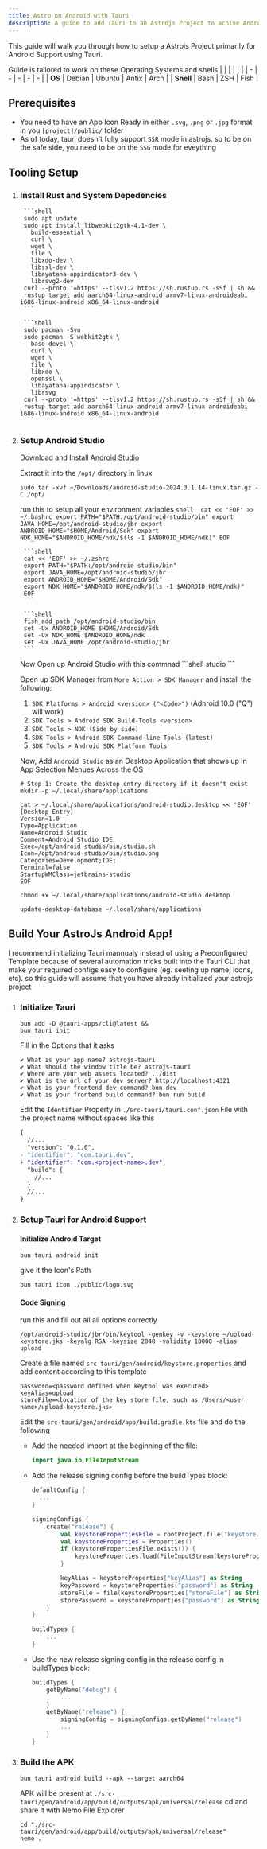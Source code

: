 ```yaml
---
title: Astro on Android with Tauri
description: A guide to add Tauri to an Astrojs Project to achive Android Support
---
```


This guide will walk you through how to setup a Astrojs Project primarily for Android Support using Tauri.


Guide is tailored to work on these Operating Systems and shells
|   |   |   |   |   |
| - | - | - | - | - |
| **OS**  | Debian | Ubuntu | Antix | Arch |
| **Shell** | Bash | ZSH | Fish |

## Prerequisites
- You need to have an App Icon Ready in either `.svg`, `.png` or `.jpg` format in you `[project]/public/` folder
- As of today, tauri doesn't fully support `SSR` mode in astrojs. so to be on the safe side, you need to be on the `SSG` mode for eveything

## Tooling Setup
<Steps>

1. ### Install Rust and System Depedencies

    <Tabs>
      <TabItem label="Linux / Debian, Ubuntu" >

        ```shell 
        sudo apt update
        sudo apt install libwebkit2gtk-4.1-dev \
          build-essential \
          curl \
          wget \
          file \
          libxdo-dev \
          libssl-dev \
          libayatana-appindicator3-dev \
          librsvg2-dev
        curl --proto '=https' --tlsv1.2 https://sh.rustup.rs -sSf | sh &&
        rustup target add aarch64-linux-android armv7-linux-androideabi i686-linux-android x86_64-linux-android
        ```
      </TabItem>
      <TabItem label="Linux / Arch" >

        ```shell 
        sudo pacman -Syu
        sudo pacman -S webkit2gtk \
          base-devel \
          curl \
          wget \
          file \
          libxdo \
          openssl \
          libayatana-appindicator \
          librsvg
        curl --proto '=https' --tlsv1.2 https://sh.rustup.rs -sSf | sh &&
        rustup target add aarch64-linux-android armv7-linux-androideabi i686-linux-android x86_64-linux-android
        ```
      </TabItem>
    </Tabs>

2. ### Setup Android Studio
    Download and Install [Android Studio](https://developer.android.com/studio)

    Extract it into the `/opt/` directory in linux
      ```shell
      sudo tar -xvf ~/Downloads/android-studio-2024.3.1.14-linux.tar.gz -C /opt/
      ```
    run this to setup all your environment variables
    <Tabs synckey="shell" >
      <TabItem label="Bash" >
        ```shell 
        cat << 'EOF' >> ~/.bashrc
        export PATH="$PATH:/opt/android-studio/bin"
        export JAVA_HOME=/opt/android-studio/jbr
        export ANDROID_HOME="$HOME/Android/Sdk"
        export NDK_HOME="$ANDROID_HOME/ndk/$(ls -1 $ANDROID_HOME/ndk)"
        EOF
        ```
      </TabItem>
      <TabItem label="ZSH" >

        ```shell 
        cat << 'EOF' >> ~/.zshrc
        export PATH="$PATH:/opt/android-studio/bin"
        export JAVA_HOME=/opt/android-studio/jbr
        export ANDROID_HOME="$HOME/Android/Sdk"
        export NDK_HOME="$ANDROID_HOME/ndk/$(ls -1 $ANDROID_HOME/ndk)"
        EOF
        ```
      </TabItem>
      <TabItem label="Fish" >

        ```shell 
        fish_add_path /opt/android-studio/bin
        set -Ux ANDROID_HOME $HOME/Android/Sdk
        set -Ux NDK_HOME $ANDROID_HOME/ndk
        set -Ux JAVA_HOME /opt/android-studio/jbr
        ```
      </TabItem>
    </Tabs>
    Now Open up Android Studio with this commnad
    ```shell
    studio
    ```

    Open up SDK Manager from `More Action > SDK Manager` and install the following:
    1. `SDK Platforms > Android <version> ("<Code>")` (Adnroid 10.0 ("Q") will work)
    2. `SDK Tools > Android SDK Build-Tools <version>`
    3. `SDK Tools > NDK (Side by side)`
    4. `SDK Tools > Android SDK Command-line Tools (latest) `
    5. `SDK Tools > Android SDK Platform Tools `
    
    Now, Add `Android Studio` as an Desktop Application that shows up in App Selection Menues Across the OS 
    ```shell
    # Step 1: Create the desktop entry directory if it doesn't exist
    mkdir -p ~/.local/share/applications

    cat > ~/.local/share/applications/android-studio.desktop << 'EOF'
    [Desktop Entry]
    Version=1.0
    Type=Application
    Name=Android Studio
    Comment=Android Studio IDE
    Exec=/opt/android-studio/bin/studio.sh
    Icon=/opt/android-studio/bin/studio.png
    Categories=Development;IDE;
    Terminal=false
    StartupWMClass=jetbrains-studio
    EOF

    chmod +x ~/.local/share/applications/android-studio.desktop

    update-desktop-database ~/.local/share/applications
    ```

</Steps>

## Build Your AstroJs Android App!

I recommend initializing Tauri mannualy instead of using a Preconfigured Template because of several automation tricks built into the Tauri CLI that make your required configs easy to configure (eg. seeting up name, icons, etc). so this guide will assume that you have already initialized your astrojs project

<Steps>

1. ### Initialize Tauri
    ```shell
    bun add -D @tauri-apps/cli@latest &&
    bun tauri init
    ```
    Fill in the Options that it asks
    ```shell frame="none"
    ✔ What is your app name? astrojs-tauri
    ✔ What should the window title be? astrojs-tauri
    ✔ Where are your web assets located? ../dist
    ✔ What is the url of your dev server? http://localhost:4321
    ✔ What is your frontend dev command? bun dev
    ✔ What is your frontend build command? bun run build
    ```
    Edit the `Identifier` Property in `./src-tauri/tauri.conf.json` File with the project name without spaces like this
    ```diff lang="json" "<project-name>"
    {
      //...
      "version": "0.1.0",
    - "identifier": "com.tauri.dev",
    + "identifier": "com.<project-name>.dev",
      "build": {
        //...
      }
      //...
    }
    ```

2. ### Setup Tauri for Android Support
    #### Initialize Android Target
    ```shell
    bun tauri android init
    ```
    give it the Icon's Path
    ```shell "./public/logo.svg"
    bun tauri icon ./public/logo.svg
    ```
    #### Code Signing
    run this and fill out all all options correctly
    ```shell
    /opt/android-studio/jbr/bin/keytool -genkey -v -keystore ~/upload-keystore.jks -keyalg RSA -keysize 2048 -validity 10000 -alias upload
    ```
    Create a file named `src-tauri/gen/android/keystore.properties` and add content according to this template
    ```
    password=<password defined when keytool was executed>
    keyAlias=upload
    storeFile=<location of the key store file, such as /Users/<user name>/upload-keystore.jks>
    ```
    Edit the `src-tauri/gen/android/app/build.gradle.kts` file and do the following
    - Add the needed import at the beginning of the file:
      ```kts
      import java.io.FileInputStream    
      ```
    - Add the release signing config before the buildTypes block:
      ```kts {5-18}
      defaultConfig {
        ...
      }

      signingConfigs {
          create("release") {
              val keystorePropertiesFile = rootProject.file("keystore.properties")
              val keystoreProperties = Properties()
              if (keystorePropertiesFile.exists()) {
                  keystoreProperties.load(FileInputStream(keystorePropertiesFile))
              }

              keyAlias = keystoreProperties["keyAlias"] as String
              keyPassword = keystoreProperties["password"] as String
              storeFile = file(keystoreProperties["storeFile"] as String)
              storePassword = keystoreProperties["password"] as String
          }
      }

      buildTypes {
          ...
      }
      ```
    - Use the new release signing config in the release config in buildTypes block:
      ```kts {6}
      buildTypes {
          getByName("debug") {
              ...
          }
          getByName("release") {
              signingConfig = signingConfigs.getByName("release")
              ...
          }
      }
      ```

3. ### Build the APK
    ```shell
    bun tauri android build --apk --target aarch64 
    ```
    APK will be present at `./src-tauri/gen/android/app/build/outputs/apk/universal/release`
    cd and share it with Nemo File Explorer
    ```shell
    cd "./src-tauri/gen/android/app/build/outputs/apk/universal/release"
    nemo .
    ```
</Steps>

